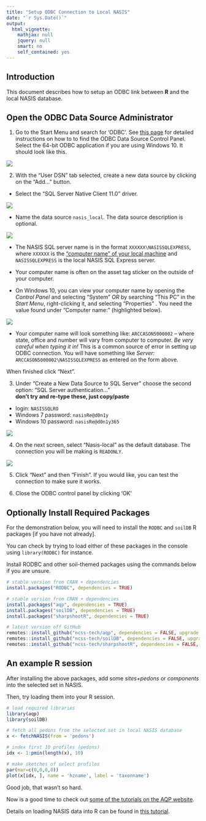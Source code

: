 ```yaml
---
title: "Setup ODBC Connection to Local NASIS"
date: "`r Sys.Date()`"
output:
  html_vignette:
    mathjax: null
    jquery: null
    smart: no
    self_contained: yes
---
```


## Introduction
This document describes how to setup an ODBC link between **R** and the local NASIS database.

## Open the ODBC Data Source Administrator
1. Go to the Start Menu and search for 'ODBC'. See [this page](http://msdn.microsoft.com/en-us/library/ms188691.aspx) for detailed instructions on how to to find the ODBC Data Source Control Panel. Select the 64-bit ODBC application if you are using Windows 10. It should look like this.

![](odbc-01.png)
 
2. With the "User DSN" tab selected, create a new data source by clicking on the "Add..." button. 
  + Select the "SQL Server Native Client 11.0" driver.
  
  
![](odbc-02.png)
  
  + Name the data source `nasis_local`. The data source description is optional.

![](odbc-03.png)
  
  + The NASIS SQL server name is in the format `XXXXXX\NASISSQLEXPRESS`, where `XXXXXX` is the ["computer name" of your local machine](http://windows.microsoft.com/en-us/windows7/find-your-computer-name) and `NASISSQLEXPRESS` is the local NASIS SQL Express server.
  
  + Your computer name is often on the asset tag sticker on the outside of your computer. 
  
  + On Windows 10, you can view your computer name by opening the _Control Panel_ and selecting "System" _OR_ by searching "This PC" in the _Start Menu_, right-clicking it, and selecting "Properties" . You need the value found under "Computer name:" (highlighted below).
    
![](odbc-06.png)
  
  + Your computer name will look something like: `ARCCASON5000002` -- where state, office and number will vary from computer to computer. _Be very careful when typing it in!_ This is a common source of error in setting up ODBC connection. You will have something like _Server:_ `ARCCASON5000002\NASISSQLEXPRESS` as entered on the form above.

When finished click "Next".

3. Under "Create a New Data Source to SQL Server" choose the second option: "SQL Server authentication..." <br>**don't try and re-type these, just copy/paste**
  + login: `NASISSQLRO` 
  + Windows 7 password: `nasisRe@d0n1y`
  + Windows 10 password: `nasisRe@d0n1y365`

![](odbc-04.png)

4. On the next screen, select "Nasis-local" as the default database. The connection you will be making is `READONLY`.

![](odbc-05.png)

5. Click "Next" and then "Finish". If you would like, you can test the connection to make sure it works.

6. Close the ODBC control panel by clicking 'OK'

## Optionally Install Required Packages

For the demonstration below, you will need to install the `RODBC` and `soilDB` R packages [if you have not already]. 

You can check by trying to load either of these packages in the console using `library(RODBC)` for instance. 

Install RODBC and other soil-themed packages using the commands below if you are unsure.

```r
# stable version from CRAN + dependencies
install.packages("RODBC", dependencies = TRUE)

# stable version from CRAN + dependencies
install.packages("aqp", dependencies = TRUE)
install.packages("soilDB", dependencies = TRUE)
install.packages("sharpshootR", dependencies = TRUE)

# latest version off GitHub
remotes::install_github("ncss-tech/aqp", dependencies = FALSE, upgrade = FALSE, build = FALSE)
remotes::install_github("ncss-tech/soilDB", dependencies = FALSE, upgrade = FALSE, build = FALSE)
remotes::install_github("ncss-tech/sharpshootR", dependencies = FALSE, upgrade = FALSE, build = FALSE)
```

## An example R session

After installing the above packages, add some *sites+pedons* or *components* into the selected set in NASIS.

Then, try loading them into your R session.

```r
# load required libraries
library(aqp)
library(soilDB)

# fetch all pedons from the selected set in local NASIS database
x <- fetchNASIS(from = 'pedons')

# index first 10 profiles (pedons)
idx <- 1:pmin(length(x), 10)

# make sketches of select profiles
par(mar=c(0,0,0,0))
plot(x[idx, ], name = 'hzname', label = 'taxonname')
```

Good job, that wasn't so hard. 

Now is a good time to check out [some of the tutorials on the AQP website](http://ncss-tech.github.io/AQP/).

Details on loading NASIS data into R can be found in [this tutorial](http://ncss-tech.github.io/AQP/soilDB/fetchNASIS-mini-tutorial.html).









